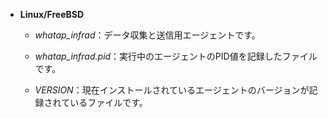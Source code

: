 -   **Linux/FreeBSD**

    -   _whatap_infrad_：データ収集と送信用エージェントです。

    -   _whatap_infrad.pid_：実行中のエージェントのPID値を記録したファイルです。

    -   _VERSION_：現在インストールされているエージェントのバージョンが記録されているファイルです。
